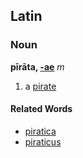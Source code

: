 ==Latin==
===Noun===
'''pīrāta, [[Wiktionary Appendix:Latin first declension|-ae]]''' ''m''

#a [[pirate]]
====Related Words====
*[[piratica]]
*[[piraticus]]